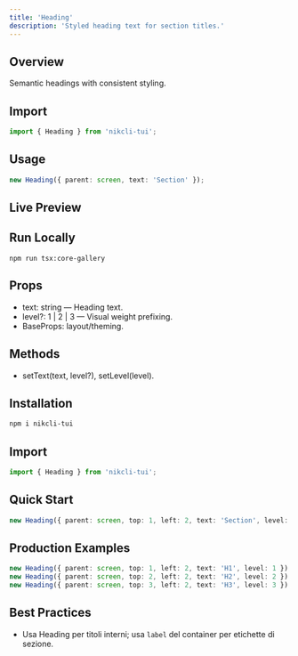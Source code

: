 ```yaml
---
title: 'Heading'
description: 'Styled heading text for section titles.'
---
```


## Overview

Semantic headings with consistent styling.

## Import

```ts
import { Heading } from 'nikcli-tui';
```

## Usage

```ts
new Heading({ parent: screen, text: 'Section' });
```

## Live Preview

<Snippet file="previews/heading.mdx" />

## Run Locally

`npm run tsx:core-gallery`

## Props

- text: string — Heading text.
- level?: 1 | 2 | 3 — Visual weight prefixing.
- BaseProps: layout/theming.

## Methods

- setText(text, level?), setLevel(level).

## Installation

```bash
npm i nikcli-tui
```

## Import

```ts
import { Heading } from 'nikcli-tui';
```

## Quick Start

```ts
new Heading({ parent: screen, top: 1, left: 2, text: 'Section', level: 1 });
```

## Production Examples

<CodeGroup>

```ts Levels
new Heading({ parent: screen, top: 1, left: 2, text: 'H1', level: 1 });
new Heading({ parent: screen, top: 2, left: 2, text: 'H2', level: 2 });
new Heading({ parent: screen, top: 3, left: 2, text: 'H3', level: 3 });
```

</CodeGroup>

## Best Practices

- Usa Heading per titoli interni; usa `label` del container per etichette di sezione.
